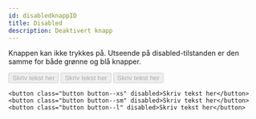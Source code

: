 ```yaml
---
id: disabledknappID
title: Disabled
description: Deaktivert knapp
---
```



Knappen kan ikke trykkes på. Utseende på disabled-tilstanden er den samme for både grønne og blå knapper. 

<button class="button button--xs" disabled>Skriv tekst her</button>
<button class="button button--sm" disabled>Skriv tekst her</button>
<button class="button button--l" disabled>Skriv tekst her</button>


```markup
<button class="button button--xs" disabled>Skriv tekst her</button>
<button class="button button--sm" disabled>Skriv tekst her</button>
<button class="button button--l" disabled>Skriv tekst her</button>
```